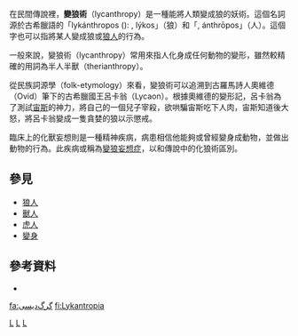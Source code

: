 在民間傳說裡，'''變狼術'''（lycanthropy）是一種能將人類變成狼的妖術。這個名詞源於古希臘語的「lykánthropos ({{lang|el|λυκάνθρωπος}}): {{lang|el|λύκος}}, lýkos」（狼）和「{{lang|el|άνθρωπος}}, ánthrōpos」（人）。這個字也可以指將某人變成狼或[[狼人|狼人]]的行為。

一般來說，變狼術（lycanthropy）常用來指人化身成任何動物的變形，雖然較精確的用詞為半人半獸（therianthropy）。

從民族詞源學（folk-etymology）來看，變狼術可以追溯到古羅馬詩人奧維德（Ovid）筆下的古希臘國王呂卡翁（Lycaon）。根據奧維德的變形記，呂卡翁為了測試[[宙斯|宙斯]]的神力，將自己的一個兒子宰殺，欲哄騙宙斯吃下人肉，宙斯知道後大怒，將呂卡翁變成一隻貪婪的狼以示懲戒。　

臨床上的化獸妄想則是一種精神疾病，病患相信他能夠或曾經變身成動物，並做出動物的行為。此疾病或稱為[[變狼妄想症|變狼妄想症]]，以和傳說中的化狼術區別。

==參見==
*[[狼人|狼人]]
*[[獸人|獸人]]
*[[虎人|虎人]]
*[[變身|變身]]

==參考資料==
*{{1911}}

[[Category:擬人論|L]]
[[Category:變身|L]]
[[Category:狼人|L]]

[[fa:گرگ‌دیسی|fa:گرگ‌دیسی]]
[[fi:Lykantropia|fi:Lykantropia]]